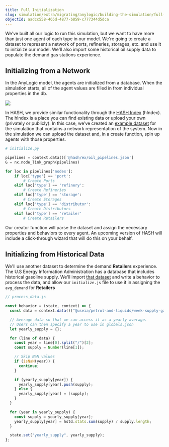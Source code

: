 ```yaml
---
title: Full Initialization
slug: simulation/extra/migrating/anylogic/building-the-simulation/full-initialization
objectId: aadcc558-465d-4877-b859-c777344d5dca
---
```


We've built all our logic to run this simulation, but we want to have more than just one agent of each type in our model. We're going to create a dataset to represent a network of ports, refineries, storages, etc. and use it to initialize our model. We'll also import some historical oil supply data to populate the demand gas stations experience.

## Initializing from a Network

In the AnyLogic model, the agents are initialized from a database. When the simulation starts, all of the agent values are filled in from individual properties in the db.

![](https://cdn-us1.hash.ai/site/docs/image%20%2828%29.png)

In HASH, we provide similar functionality through the [HASH Index](/platform/index) \(hIndex\). The hIndex is a place you can find existing data or upload your own \(privately or publicly\). In this case, we’ve created an [example dataset](https://simulation.hash.ai/@hash/ex) for the simulation that contains a network representation of the system. Now in the simulation we can upload the dataset and, in a create function, spin up agents with those properties.

```python
# initialize.py

pipelines = context.data()['@hash/ex/oil_pipelines.json']
G = nx.node_link_graph(pipelines)

for loc in pipelines['nodes']:
    if loc['type'] == 'port':
        # Create Ports
    elif loc['type'] == 'refinery':
        # Create Refineries
    elif loc['type'] == 'storage':
        # Create Storages
    elif loc['type'] == 'distributor':
        # Create Distributors
    elif loc['type'] == 'retailer'
        # Create Retailers
```

Our creator function will parse the dataset and assign the necessary properties and behaviors to every agent. An upcoming version of HASH will include a click-through wizard that will do this on your behalf.

## Initializing from Historical Data

We'll use another dataset to determine the demand **Retailers** experience. The U.S Energy Information Administration has a database that includes historical gasoline supply. We'll import [that dataset](https://simulation.hash.ai/@useia/petrol-and-liquids) and write a behavior to process the data, and allow our `initialize.js` file to use it in assigning the `avg_demand` for **Retailers**

```javascript
// process_data.js

const behavior = (state, context) => {
  const data = context.data()["@useia/petrol-and-liquids/week-supply-gas.csv"];

  // Average data so that we can access it as a yearly average.
  // Users can then specify a year to use in globals.json
  let yearly_supply = {};

  for (line of data) {
    const year = line[0].split("/")[2];
    const supply = Number(line[1]);

    // Skip NaN values
    if (isNaN(year)) {
      continue;
    }

    if (yearly_supply[year]) {
      yearly_supply[year].push(supply);
    } else {
      yearly_supply[year] = [supply];
    }
  }

  for (year in yearly_supply) {
    const supply = yearly_supply[year];
    yearly_supply[year] = hstd.stats.sum(supply) / supply.length;
  }

  state.set("yearly_supply", yearly_supply);
};
```
